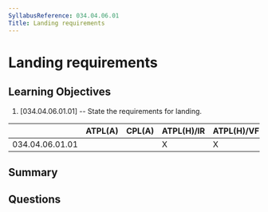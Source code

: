 ```yaml
---
SyllabusReference: 034.04.06.01
Title: Landing requirements
---
```


# Landing requirements

## Learning Objectives

1. [034.04.06.01.01] -- State the requirements for landing.

|                 | ATPL(A) | CPL(A) | ATPL(H)/IR | ATPL(H)/VFR | CPL(H) | IR  | CBIR(A) |
| --------------- | ------- | ------ | ---------- | ----------- | ------ | --- | ------- |
| 034.04.06.01.01 |         |        | X          | X           |        |     |         |

## Summary

## Questions
